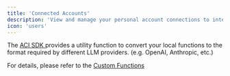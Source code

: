 ```yaml
---
title: 'Connected Accounts'
description: 'View and manage your personal account connections to integrated services.'
icon: 'users'
---
```


The [ACI SDK <Icon icon="up-right-from-square"/>](https://github.com/aipotheosis-labs/aci-python-sdk) provides a utility function to convert your local functions to the format required by different LLM providers. (e.g. OpenAI, Anthropic, etc.)

For details, please refer to the [Custom Functions <Icon icon="up-right-from-square"/>](https://github.com/aipotheosis-labs/aci-python-sdk?tab=readme-ov-file#to_json_schema)